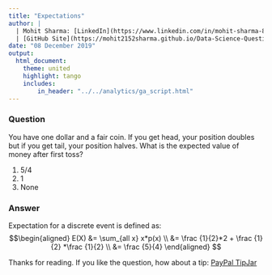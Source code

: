 ```yaml
---
title: "Expectations"
author: |
  | Mohit Sharma: [LinkedIn](https://www.linkedin.com/in/mohit-sharma-82030487/), [Twitter](https://twitter.com/mohitsh48631107)
  | [GitHub Site](https://mohit2152sharma.github.io/Data-Science-Question-A-Day/), [Repository](https://github.com/mohit2152sharma/Data-Science-Question-A-Day)
date: "08 December 2019"
output: 
  html_document:
    theme: united
    highlight: tango
    includes:
        in_header: "../../analytics/ga_script.html"
---
```


### Question
You have one dollar and a fair coin. If you get head, your position doubles but if you get tail, your position halves. What is the expected value of money after first toss?

  1. 5/4
  2. 1
  3. None
  
### Answer
Expectation for a discrete event is defined as:
$$\begin{aligned}
E(X) &= \sum_{all x} x*p(x) \\
&= \frac {1}{2}*2 + \frac {1}{2} *\frac {1}{2} \\
&= \frac {5}{4}
\end{aligned}
$$




Thanks for reading. If you like the question, how about a tip: <a href='https://www.paypal.me/mohit2013'>PayPal TipJar</a>